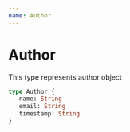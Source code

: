 ```yaml
---
name: Author
---
```


# Author

This type represents author object

```graphql
type Author {
   name: String
   email: String
   timestamp: String
}
```
